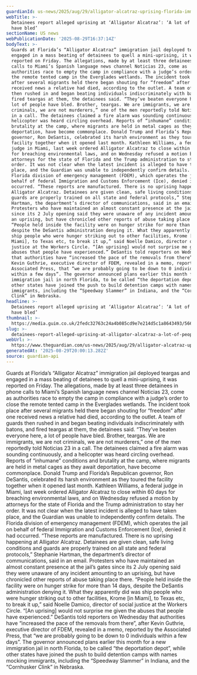 ```yaml
---
guardianId: us-news/2025/aug/29/alligator-alcatraz-uprising-florida-immigration
webTitle: >-
  Detainees report alleged uprising at ‘Alligator Alcatraz’: ‘A lot of people
  have bled’
sectionName: US news
webPublicationDate: '2025-08-29T16:37:14Z'
bodyText: >-
  Guards at Florida’s “Alligator Alcatraz” immigration jail deployed teargas and
  engaged in a mass beating of detainees to quell a mini-uprising, it was
  reported on Friday. The allegations, made by at least three detainees in phone
  calls to Miami’s Spanish language news channel Noticias 23, come as
  authorities race to empty the camp in compliance with a judge’s order to close
  the remote tented camp in the Everglades wetlands. The incident took place
  after several migrants held there began shouting for “freedom” after one
  received news a relative had died, according to the outlet. A team of guards
  then rushed in and began beating individuals indiscriminately with batons, and
  fired teargas at them, the detainees said. “They’ve beaten everyone here, a
  lot of people have bled. Brother, teargas. We are immigrants, we are not
  criminals, we are not murderers,” one of the men reportedly told Noticias 23
  in a call. The detainees claimed a fire alarm was sounding continuously, and a
  helicopter was heard circling overhead. Reports of “inhumane” conditions and
  brutality at the camp, where migrants are held in metal cages as they await
  deportation, have become commonplace. Donald Trump and Florida’s Republican
  governor, Ron DeSantis, celebrated its harsh environment as they toured the
  facility together when it opened last month. Kathleen Williams, a federal
  judge in Miami, last week ordered Alligator Alcatraz to close within 60 days
  for breaching environmental laws, and on Wednesday refused a motion by
  attorneys for the state of Florida and the Trump administration to stay her
  order. It was not clear when the latest incident is alleged to have taken
  place, and the Guardian was unable to independently confirm details. The
  Florida division of emergency management (FDEM), which operates the jail on
  behalf of federal Immigration and Customs Enforcement (Ice), denied it had
  occurred. “These reports are manufactured. There is no uprising happening at
  Alligator Alcatraz. Detainees are given clean, safe living conditions and
  guards are properly trained on all state and federal protocols,” Stephanie
  Hartman, the department’s director of communications, said in an email.
  Protesters who have maintained an almost constant presence at the jail’s gates
  since its 2 July opening said they were unaware of any incident amounting to
  an uprising, but have chronicled other reports of abuse taking place there.
  “People held inside the facility were on hunger strike for more than 14 days,
  despite the DeSantis administration denying it. What they apparently did was
  ship people who were hunger striking out to other facilities, Krome [in
  Miami], to Texas etc, to break it up,” said Noelle Damico, director of social
  justice at the Workers Circle. “[An uprising] would not surprise me given the
  abuses that people have experienced.” DeSantis told reporters on Wednesday
  that authorities have “increased the pace of the removals from there”, after
  Kevin Guthrie, executive director of FDEM, revealed in a memo, reported by the
  Associated Press, that “we are probably going to be down to 0 individuals
  within a few days”. The governor announced plans earlier this month for a new
  immigration jail in north Florida, to be called “the deportation depot”, while
  other states have joined the push to build detention camps with names mocking
  immigrants, including the “Speedway Slammer” in Indiana, and the “Cornhusker
  Clink” in Nebraska.
headline: >-
  Detainees report alleged uprising at ‘Alligator Alcatraz’: ‘A lot of people
  have bled’
thumbnail: >-
  https://media.guim.co.uk/2fedc32763c24a4b085cd9e7e214d5c1a8643493/566_0_4164_3333/500.jpg
slug: >-
  detainees-report-alleged-uprising-at-alligator-alcatraz-a-lot-of-people-have-bled
webUrl: >-
  https://www.theguardian.com/us-news/2025/aug/29/alligator-alcatraz-uprising-florida-immigration
generatedAt: '2025-08-29T20:00:13.282Z'
source: guardian-api
---
```

Guards at Florida’s “Alligator Alcatraz” immigration jail deployed teargas and engaged in a mass beating of detainees to quell a mini-uprising, it was reported on Friday. The allegations, made by at least three detainees in phone calls to Miami’s Spanish language news channel Noticias 23, come as authorities race to empty the camp in compliance with a judge’s order to close the remote tented camp in the Everglades wetlands. The incident took place after several migrants held there began shouting for “freedom” after one received news a relative had died, according to the outlet. A team of guards then rushed in and began beating individuals indiscriminately with batons, and fired teargas at them, the detainees said. “They’ve beaten everyone here, a lot of people have bled. Brother, teargas. We are immigrants, we are not criminals, we are not murderers,” one of the men reportedly told Noticias 23 in a call. The detainees claimed a fire alarm was sounding continuously, and a helicopter was heard circling overhead. Reports of “inhumane” conditions and brutality at the camp, where migrants are held in metal cages as they await deportation, have become commonplace. Donald Trump and Florida’s Republican governor, Ron DeSantis, celebrated its harsh environment as they toured the facility together when it opened last month. Kathleen Williams, a federal judge in Miami, last week ordered Alligator Alcatraz to close within 60 days for breaching environmental laws, and on Wednesday refused a motion by attorneys for the state of Florida and the Trump administration to stay her order. It was not clear when the latest incident is alleged to have taken place, and the Guardian was unable to independently confirm details. The Florida division of emergency management (FDEM), which operates the jail on behalf of federal Immigration and Customs Enforcement (Ice), denied it had occurred. “These reports are manufactured. There is no uprising happening at Alligator Alcatraz. Detainees are given clean, safe living conditions and guards are properly trained on all state and federal protocols,” Stephanie Hartman, the department’s director of communications, said in an email. Protesters who have maintained an almost constant presence at the jail’s gates since its 2 July opening said they were unaware of any incident amounting to an uprising, but have chronicled other reports of abuse taking place there. “People held inside the facility were on hunger strike for more than 14 days, despite the DeSantis administration denying it. What they apparently did was ship people who were hunger striking out to other facilities, Krome [in Miami], to Texas etc, to break it up,” said Noelle Damico, director of social justice at the Workers Circle. “[An uprising] would not surprise me given the abuses that people have experienced.” DeSantis told reporters on Wednesday that authorities have “increased the pace of the removals from there”, after Kevin Guthrie, executive director of FDEM, revealed in a memo, reported by the Associated Press, that “we are probably going to be down to 0 individuals within a few days”. The governor announced plans earlier this month for a new immigration jail in north Florida, to be called “the deportation depot”, while other states have joined the push to build detention camps with names mocking immigrants, including the “Speedway Slammer” in Indiana, and the “Cornhusker Clink” in Nebraska.
